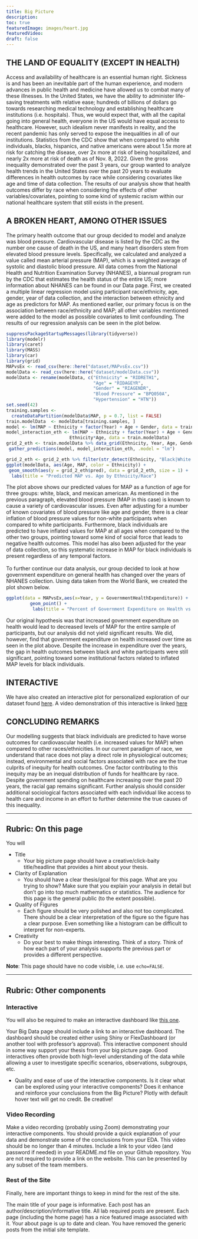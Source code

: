 ```yaml
---
title: Big Picture
description:
toc: true
featuredImage: images/heart.jpg
featuredVideo:
draft: false
---
```

## THE LAND OF EQUALITY (EXCEPT IN HEALTH)

Access and availability of healthcare is an essential human right. Sickness is and has been an inevitable part of the human experience, and modern advances in public health and medicine have allowed us to combat many of these illnesses. In the United States, we have the ability to administer life-saving treatments with relative ease; hundreds of billions of dollars go towards researching medical technology and establishing healthcare institutions (i.e. hospitals). Thus, we would expect that, with all the capital going into general health, everyone in the US would have equal access to healthcare. However, such idealism never manifests in reality, and the recent pandemic has only served to expose the inequalities in all of our institutions. Statistics from the CDC show that when compared to white individuals, blacks, hispanics, and native americans were about 1.5x more at risk for catching the disease, over 2x more at risk of being hospitalized, and nearly 2x more at risk of death as of Nov. 8, 2022. Given the gross inequality demonstrated over the past 3 years, our group wanted to analyze health trends in the United States over the past 20 years to evaluate differences in health outcomes by race while considering covariates like age and time of data collection. The results of our analysis show that health outcomes differ by race when considering the effects of other variables/covariates, pointing to some kind of systemic racism within our national healthcare system that still exists in the present. 

## A BROKEN HEART, AMONG OTHER ISSUES

The primary health outcome that our group decided to model and analyze was blood pressure. Cardiovascular disease is listed by the CDC as the number one cause of death in the US, and many heart disorders stem from elevated blood pressure levels. Specifically, we calculated and analyzed a value called mean arterial pressure (MAP), which is a weighted average of systolic and diastolic blood pressure. All data comes from the National Health and Nutrition Examination Survey (NHANES), a biannual program run by the CDC that estimates the health status of the entire US; more information about NHANES can be found in our Data page. First, we created a multiple linear regression model using participant race/ethnicity, age, gender, year of data collection, and the interaction between ethnicity and age as predictors for MAP. As mentioned earlier, our primary focus is on the association between race/ethnicity and MAP; all other variables mentioned were added to the model as possible covariates to limit confounding. The results of our regression analysis can be seen in the plot below.

```r
suppressPackageStartupMessages(library(tidyverse))
library(modelr)
library(caret)
library(MASS)
library(car)
library(grid)
MAPvsEx <- read_csv(here::here("dataset/MAPvsEx.csv"))
modelData <- read_csv(here::here("dataset/modelData.csv"))
modelData <- rename(modelData, c("Ethnicity" = "RIDRETH1",
                                 "Age" = "RIDAGEYR", 
                                 "Gender" = "RIAGENDR", 
                                 "Blood Pressure" = "BPQ050A", 
                                 "Hypertension" = "HTN"))
set.seed(42)
training.samples <- 
  createDataPartition(modelData$MAP, p = 0.7, list = FALSE)
train.modelData  <- modelData[training.samples, ]
model <- lm(MAP ~ Ethnicity + factor(Year) + Age + Gender, data = train.modelData)
model_interaction_eth <- lm(MAP ~ Ethnicity + factor(Year) + Age + Gender +  
                        Ethnicity*Age, data = train.modelData)
grid_2_eth <- train.modelData %>% data_grid(Ethnicity, Year, Age, Gender) %>% # needs both variables
 gather_predictions(model, model_interaction_eth, .model = "lm")

grid_2_eth <- grid_2_eth %>% filter(str_detect(Ethnicity, "Black|White|Mexican American"))
ggplot(modelData, aes(Age, MAP, color = Ethnicity)) + 
 geom_smooth(aes(y = grid_2_eth$pred), data = grid_2_eth, size = 1) +
  labs(title = "Predicted MAP vs. Age by Ethnicity/Race")
```

The plot above shows our predicted values for MAP as a function of age for three groups: white, black, and mexican american. As mentioned in the previous paragraph, elevated blood pressure (MAP in this case) is known to cause a variety of cardiovascular issues. Even after adjusting for a number of known covariates of blood pressure like age and gender, there is a clear inflation of blood pressure values for non-white participants when compared to white participants. Furthermore, black individuals are predicted to have inflated values for MAP at all ages when compared to the other two groups, pointing toward some kind of social force that leads to negative health outcomes. This model has also been adjusted for the year of data collection, so this systematic increase in MAP for black individuals is present regardless of any temporal factors. 
<br>
<br>
To further continue our data analysis, our group decided to look at how government expenditure on general health has changed over the years of NHANES collection. Using data taken from the World Bank, we created the plot shown below. 
```r
ggplot(data = MAPvsEx,aes(x=Year, y = GovernmentHealthExpenditure)) + 
         geom_point() +
          labs(title = "Percent of Government Expenditure on Health vs. Year", y = "Percent of Government Expenditure on Health")
```
Our original hypothesis was that increased government expenditure on health would lead to decreased levels of MAP for the entire sample of participants, but our analysis did not yield significant results. We did, however, find that government expenditure on health increased over time as seen in the plot above. Despite the increase in expenditure over the years, the gap in health outcomes between black and white participants were still significant, pointing toward some institutional factors related to inflated MAP levels for black individuals. 

## INTERACTIVE

We have also created an interactive plot for personalized exploration of our dataset found [here](https://swej.shinyapps.io/swej_interactive/). A video demonstration of this interactive is linked [here](https://youtu.be/FXOA3a7H3U8)


## CONCLUDING REMARKS

Our modelling suggests that black individuals are predicted to have worse outcomes for cardiovascular health (i.e. increased values for MAP) when compared to other races/ethnicities. In our current paradigm of race, we understand that race does not play a direct role in physiological outcomes; instead, environmental and social factors associated with race are the true culprits of inequity for health outcomes. One factor contributing to this inequity may be an inequal distribution of funds for healthcare by race. Despite government spending on healthcare increasing over the past 20 years, the racial gap remains significant. Further analysis should consider additional sociological factors associated with each individual like access to health care and income in an effort to further determine the true causes of this inequality.  


---

## Rubric: On this page

You will



* Title
  * Your big picture page should have a creative/click-baity title/headline that provides a hint about your thesis.
* Clarity of Explanation
  * You should have a clear thesis/goal for this page. What are you trying to show? Make sure that you explain your analysis in detail but don't go into top much mathematics or statistics. The audience for this page is the general public (to the extent possible).
* Quality of Figures
  * Each figure should be very polished and also not too complicated. There should be a clear interpretation of the figure so the figure has a clear purpose. Even something like a histogram can be difficult to interpret for non-experts.
* Creativity
  * Do your best to make things interesting. Think of a story. Think of how each part of your analysis supports the previous part or provides a different perspective.
  
**Note**: This page should have no code visible, i.e. use `echo=FALSE`.  

---

## Rubric: Other components

### Interactive

You will also be required to make an interactive dashboard like [this one](/flex/flex.html).

Your Big Data page should include a link to an interactive dashboard. The dashboard should be created either using Shiny or FlexDashboard (or another tool with professor's approval). This interactive component should in some way support your thesis from your big picture page. Good interactives often provide both high-level understanding of the data while allowing a user to investigate specific scenarios, observations, subgroups, etc.

* Quality and ease of use of the interactive components.
Is it clear what can be explored using your interactive components?
Does it enhance and reinforce your conclusions from the Big Picture?
Plotly with default hover text will get no credit. Be creative!


### Video Recording

Make a video recording (probably using Zoom) demonstrating your interactive components.
You should provide a quick explanation of your data and demonstrate some of the conclusions from your EDA.
This video should be no longer than 4 minutes.
Include a link to your video (and password if needed) in your README.md file on your Github repository. You are not required to provide a link on the website.
This can be presented by any subset of the team members.


### Rest of the Site

Finally, here are important things to keep in mind for the rest of the site. 

The main title of your page is informative.
Each post has an author/description/informative title.
All lab required posts are present.
Each page (including the home page) has a nice featured image associated with it.
Your about page is up to date and clean.
You have removed the generic posts from the initial site template.
